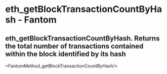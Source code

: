 # eth_getBlockTransactionCountByHash - Fantom

## eth_getBlockTransactionCountByHash. Returns the total number of transactions contained within the block identified by its hash


<FantomMethod_getBlockTransactionCountByHash/>
